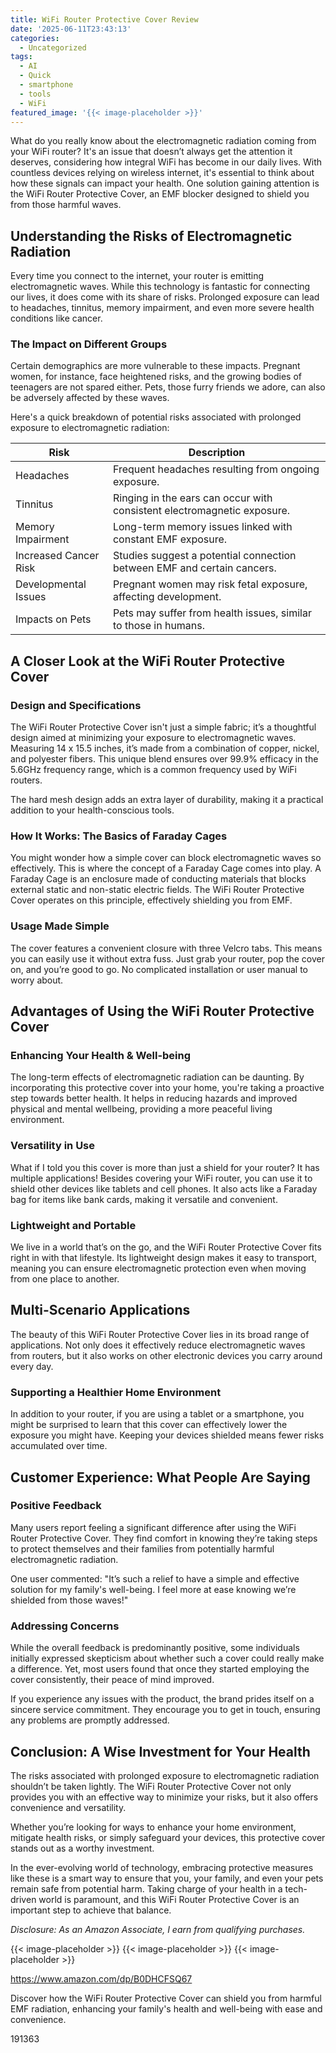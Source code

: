 ```yaml
---
title: WiFi Router Protective Cover Review
date: '2025-06-11T23:43:13'
categories:
  - Uncategorized
tags:
  - AI
  - Quick
  - smartphone
  - tools
  - WiFi
featured_image: '{{< image-placeholder >}}'
---
```


<p>What do you really know about the electromagnetic radiation coming from your WiFi router? It's an issue that doesn’t always get the attention it deserves, considering how integral WiFi has become in our daily lives. With countless devices relying on wireless internet, it's essential to think about how these signals can impact your health. One solution gaining attention is the WiFi Router Protective Cover, an EMF blocker designed to shield you from those harmful waves.</p> <p><a rel="nofollow" target="_blank" title="WiFi Router Protective Cover, Electric Field Shield, Emf Blocker for Wifi Router Home, Electromagnetic Shielding, Emf Blocker Router Faraday Cage, 14 x 15.5IN" href="https://www.amazon.com/dp/B0DHCFSQ67?tag=8118903-20" style='text-decoration: none; box-shadow: none;'></a></p> <p><a rel="nofollow" target="_blank" title="Discover more about the WiFi Router Protective Cover, Electric Field Shield, Emf Blocker for Wifi Router Home, Electromagnetic Shielding, Emf Blocker Router Faraday Cage, 14 x 15.5IN." href="https://www.amazon.com/dp/B0DHCFSQ67?tag=8118903-20" style='text-decoration: none; box-shadow: none;'></a></p> <h2>Understanding the Risks of Electromagnetic Radiation</h2> <p>Every time you connect to the internet, your router is emitting electromagnetic waves. While this technology is fantastic for connecting our lives, it does come with its share of risks. Prolonged exposure can lead to headaches, tinnitus, memory impairment, and even more severe health conditions like cancer.</p> <h3>The Impact on Different Groups</h3> <p>Certain demographics are more vulnerable to these impacts. Pregnant women, for instance, face heightened risks, and the growing bodies of teenagers are not spared either. Pets, those furry friends we adore, can also be adversely affected by these waves.</p> <p>Here's a quick breakdown of potential risks associated with prolonged exposure to electromagnetic radiation:</p> <table> <thead> <tr> <th><strong>Risk</strong></th> <th><strong>Description</strong></th> </tr> </thead> <tbody> <tr> <td>Headaches</td> <td>Frequent headaches resulting from ongoing exposure.</td> </tr> <tr> <td>Tinnitus</td> <td>Ringing in the ears can occur with consistent electromagnetic exposure.</td> </tr> <tr> <td>Memory Impairment</td> <td>Long-term memory issues linked with constant EMF exposure.</td> </tr> <tr> <td>Increased Cancer Risk</td> <td>Studies suggest a potential connection between EMF and certain cancers.</td> </tr> <tr> <td>Developmental Issues</td> <td>Pregnant women may risk fetal exposure, affecting development.</td> </tr> <tr> <td>Impacts on Pets</td> <td>Pets may suffer from health issues, similar to those in humans.</td> </tr> </tbody> </table> <h2>A Closer Look at the WiFi Router Protective Cover</h2> <h3>Design and Specifications</h3> <p>The WiFi Router Protective Cover isn't just a simple fabric; it’s a thoughtful design aimed at minimizing your exposure to electromagnetic waves. Measuring 14 x 15.5 inches, it’s made from a combination of copper, nickel, and polyester fibers. This unique blend ensures over 99.9% efficacy in the 5.6GHz frequency range, which is a common frequency used by WiFi routers.</p> <p>The hard mesh design adds an extra layer of durability, making it a practical addition to your health-conscious tools.</p> <h3>How It Works: The Basics of Faraday Cages</h3> <p>You might wonder how a simple cover can block electromagnetic waves so effectively. This is where the concept of a Faraday Cage comes into play. A Faraday Cage is an enclosure made of conducting materials that blocks external static and non-static electric fields. The WiFi Router Protective Cover operates on this principle, effectively shielding you from EMF.</p> <h3>Usage Made Simple</h3> <p>The cover features a convenient closure with three Velcro tabs. This means you can easily use it without extra fuss. Just grab your router, pop the cover on, and you’re good to go. No complicated installation or user manual to worry about.</p> <p><a rel="nofollow" target="_blank" title="WiFi Router Protective Cover, Electric Field Shield, Emf Blocker for Wifi Router Home, Electromagnetic Shielding, Emf Blocker Router Faraday Cage, 14 x 15.5IN" href="https://www.amazon.com/dp/B0DHCFSQ67?tag=8118903-20" style='text-decoration: none; box-shadow: none;'></a></p> <p><a rel="nofollow" target="_blank" title="See the WiFi Router Protective Cover, Electric Field Shield, Emf Blocker for Wifi Router Home, Electromagnetic Shielding, Emf Blocker Router Faraday Cage, 14 x 15.5IN in detail." href="https://www.amazon.com/dp/B0DHCFSQ67?tag=8118903-20" style='text-decoration: none; box-shadow: none;'></a></p> </p><p></p><p></p><p></p><p></p><p></p><p><h2>Advantages of Using the WiFi Router Protective Cover</h2> <h3>Enhancing Your Health & Well-being</h3> <p>The long-term effects of electromagnetic radiation can be daunting. By incorporating this protective cover into your home, you're taking a proactive step towards better health. It helps in reducing hazards and improved physical and mental wellbeing, providing a more peaceful living environment.</p> <h3>Versatility in Use</h3> <p>What if I told you this cover is more than just a shield for your router? It has multiple applications! Besides covering your WiFi router, you can use it to shield other devices like tablets and cell phones. It also acts like a Faraday bag for items like bank cards, making it versatile and convenient.</p> <h3>Lightweight and Portable</h3> <p>We live in a world that’s on the go, and the WiFi Router Protective Cover fits right in with that lifestyle. Its lightweight design makes it easy to transport, meaning you can ensure electromagnetic protection even when moving from one place to another.</p> <h2>Multi-Scenario Applications</h2> <p>The beauty of this WiFi Router Protective Cover lies in its broad range of applications. Not only does it effectively reduce electromagnetic waves from routers, but it also works on other electronic devices you carry around every day.</p> <h3>Supporting a Healthier Home Environment</h3> <p>In addition to your router, if you are using a tablet or a smartphone, you might be surprised to learn that this cover can effectively lower the exposure you might have. Keeping your devices shielded means fewer risks accumulated over time.</p> <p><a rel="nofollow" target="_blank" title="WiFi Router Protective Cover, Electric Field Shield, Emf Blocker for Wifi Router Home, Electromagnetic Shielding, Emf Blocker Router Faraday Cage, 14 x 15.5IN" href="https://www.amazon.com/dp/B0DHCFSQ67?tag=8118903-20" style='text-decoration: none; box-shadow: none;'></a></p> <h2>Customer Experience: What People Are Saying</h2> <h3>Positive Feedback</h3> <p>Many users report feeling a significant difference after using the WiFi Router Protective Cover. They find comfort in knowing they’re taking steps to protect themselves and their families from potentially harmful electromagnetic radiation.</p> <p>One user commented: "It’s such a relief to have a simple and effective solution for my family's well-being. I feel more at ease knowing we’re shielded from those waves!"</p> <h3>Addressing Concerns</h3> <p>While the overall feedback is predominantly positive, some individuals initially expressed skepticism about whether such a cover could really make a difference. Yet, most users found that once they started employing the cover consistently, their peace of mind improved.</p> <p>If you experience any issues with the product, the brand prides itself on a sincere service commitment. They encourage you to get in touch, ensuring any problems are promptly addressed.</p> <h2>Conclusion: A Wise Investment for Your Health</h2> <p>The risks associated with prolonged exposure to electromagnetic radiation shouldn’t be taken lightly. The WiFi Router Protective Cover not only provides you with an effective way to minimize your risks, but it also offers convenience and versatility.</p> <p>Whether you’re looking for ways to enhance your home environment, mitigate health risks, or simply safeguard your devices, this protective cover stands out as a worthy investment.</p> <p>In the ever-evolving world of technology, embracing protective measures like these is a smart way to ensure that you, your family, and even your pets remain safe from potential harm. Taking charge of your health in a tech-driven world is paramount, and this WiFi Router Protective Cover is an important step to achieve that balance.</p> <p><a rel="nofollow" target="_blank" title="Get your own WiFi Router Protective Cover, Electric Field Shield, Emf Blocker for Wifi Router Home, Electromagnetic Shielding, Emf Blocker Router Faraday Cage, 14 x 15.5IN today." href="https://www.amazon.com/dp/B0DHCFSQ67?tag=8118903-20" style='text-decoration: none; box-shadow: none;'></a></p> <p><i>Disclosure: As an Amazon Associate, I earn from qualifying purchases.</i></p>
{{< image-placeholder >}}
{{< image-placeholder >}}
{{< image-placeholder >}}




https://www.amazon.com/dp/B0DHCFSQ67

Discover how the WiFi Router Protective Cover can shield you from harmful EMF radiation, enhancing your family's health and well-being with ease and convenience.

191363
